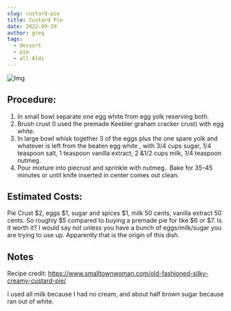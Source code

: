```yaml
---
slug: custard-pie
title: Custard Pie
date: 2022-09-29
author: greg
tags:
  - dessert
  - pie
  - all-Aldi
---
```

![Img](/images/20220922_041152.jpg "aldi-pasta-simple")

## Procedure:

1. In small bowl separate one egg white from egg yolk reserving both.
2. Brush crust (I used the premade Keebler graham cracker crust) with egg white.
3. In large bowl whisk together 3 of the eggs plus the one spare yolk and whatever is left from the beaten egg white , with 3/4 cups sugar, 1/4 teaspoon salt, 1 teaspoon vanilla extract, 2 &1/2 cups milk, 1/4 teaspoon nutmeg.
4. Pour mixture into piecrust and sprinkle with nutmeg.  Bake for 35-45 minutes or until knife inserted in center comes out clean.

## Estimated Costs:

P﻿ie Crust $2, eggs $1, sugar and spices $1, milk 50 cents, vanilla extract 50 cents.  So roughly $5 compared to buying a premade pie for like $6 or $7. Is it worth it?  I would say not unless you have a bunch of eggs/milk/sugar you are trying to use up. Apparently that is the origin of this dish.

## Notes

R﻿ecipe credit: <https://www.smalltownwoman.com/old-fashioned-silky-creamy-custard-pie/>

I﻿ used all milk because I had no cream, and about half brown sugar because ran out of white.